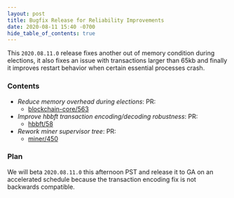 ```yaml
---
layout: post
title: Bugfix Release for Reliability Improvements
date: 2020-08-11 15:40 -0700
hide_table_of_contents: true
---
```


This `2020.08.11.0` release fixes another out of memory condition during elections, it also fixes an
issue with transactions larger than 65kb and finally it improves restart behavior when certain
essential processes crash.

<!--truncate-->

### Contents

- _Reduce memory overhead during elections_: PR:
  - [blockchain-core/563](https://github.com/helium/blockchain-core/pull/563)
- _Improve hbbft transaction encoding/decoding robustness_: PR:
  - [hbbft/58](https://github.com/helium/erlang-hbbft/pull/58)
- _Rework miner supervisor tree_: PR:
  - [miner/450](https://github.com/helium/miner/pull/450)

### Plan

We will beta `2020.08.11.0` this afternoon PST and release it to GA on an accelerated schedule
because the transaction encoding fix is not backwards compatible.
